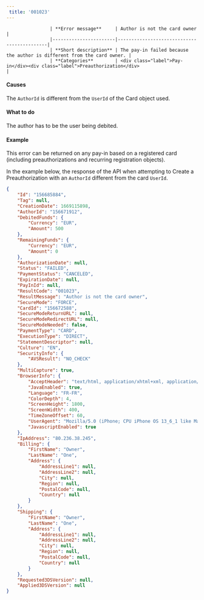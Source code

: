 ---  
 title: '001023'  
---  


                    | **Error message**     | Author is not the card owner                   |
                    |-----------------------|--------------------------------------------|
                    | **Short description** | The pay-in failed because the author is different from the card owner. |
                    | **Categories**        | <div class="label">Pay-in</div><div class="label">Preauthorization</div>                         |
                  

#### Causes  

The `AuthorId` is different from the `UserId` of the Card object used.  

#### What to do  

The author has to be the user being debited.  

#### Example  

This error can be returned on any pay-in based on a registered card (including preauthorizations and recurring registration objects).  

In the example below, the response of the API when attempting to Create a Preauthorization with an `AuthorId` different from the card `UserId`.  
```json API Response
{
    "Id": "156685884",
    "Tag": null,
    "CreationDate": 1669115898,
    "AuthorId": "156671912",
    "DebitedFunds": {
        "Currency": "EUR",
        "Amount": 500
    },
    "RemainingFunds": {
        "Currency": "EUR",
        "Amount": 0
    },
    "AuthorizationDate": null,
    "Status": "FAILED",
    "PaymentStatus": "CANCELED",
    "ExpirationDate": null,
    "PayInId": null,
    "ResultCode": "001023",
    "ResultMessage": "Author is not the card owner",
    "SecureMode": "FORCE",
    "CardId": "156672588",
    "SecureModeReturnURL": null,
    "SecureModeRedirectURL": null,
    "SecureModeNeeded": false,
    "PaymentType": "CARD",
    "ExecutionType": "DIRECT",
    "StatementDescriptor": null,
    "Culture": "EN",
    "SecurityInfo": {
        "AVSResult": "NO_CHECK"
    },
    "MultiCapture": true,
    "BrowserInfo": {
        "AcceptHeader": "text/html, application/xhtml+xml, application/xml;q=0.9, /;q=0.8",
        "JavaEnabled": true,
        "Language": "FR-FR",
        "ColorDepth": 4,
        "ScreenHeight": 1800,
        "ScreenWidth": 400,
        "TimeZoneOffset": 60,
        "UserAgent": "Mozilla/5.0 (iPhone; CPU iPhone OS 13_6_1 like Mac OS X) AppleWebKit/605.1.15 (KHTML, like Gecko) Mobile/15E148",
        "JavascriptEnabled": true
    },
    "IpAddress": "80.236.38.245",
    "Billing": {
        "FirstName": "Owner",
        "LastName": "One",
        "Address": {
            "AddressLine1": null,
            "AddressLine2": null,
            "City": null,
            "Region": null,
            "PostalCode": null,
            "Country": null
        }
    },
    "Shipping": {
        "FirstName": "Owner",
        "LastName": "One",
        "Address": {
            "AddressLine1": null,
            "AddressLine2": null,
            "City": null,
            "Region": null,
            "PostalCode": null,
            "Country": null
        }
    },
    "Requested3DSVersion": null,
    "Applied3DSVersion": null
}
```